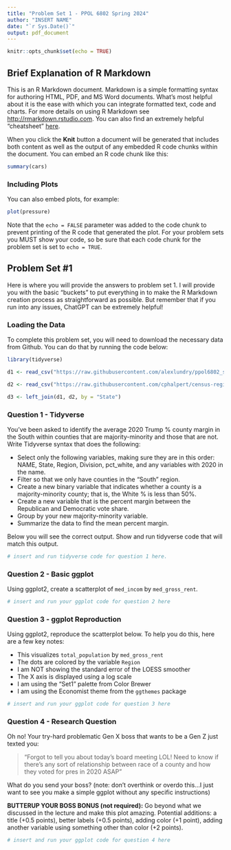 ```yaml
---
title: "Problem Set 1 - PPOL 6802 Spring 2024"
author: "INSERT NAME"
date: "`r Sys.Date()`"
output: pdf_document
---
```


```r
knitr::opts_chunk$set(echo = TRUE)
```

## Brief Explanation of R Markdown

This is an R Markdown document. Markdown is a simple formatting syntax for authoring HTML, PDF, and MS Word documents. What's most helpful about it is the ease with which you can integrate formatted text, code and charts. For more details on using R Markdown see <http://rmarkdown.rstudio.com>. You can also find an extremely helpful "cheatsheet" [here](https://www.rstudio.com/wp-content/uploads/2015/02/rmarkdown-cheatsheet.pdf).

When you click the **Knit** button a document will be generated that includes both content as well as the output of any embedded R code chunks within the document. You can embed an R code chunk like this:

```r
summary(cars)
```

### Including Plots

You can also embed plots, for example:

```r
plot(pressure)
```

Note that the `echo = FALSE` parameter was added to the code chunk to prevent printing of the R code that generated the plot. For your problem sets you MUST show your code, so be sure that each code chunk for the problem set is set to `echo = TRUE`.

## Problem Set #1

Here is where you will provide the answers to problem set 1. I will provide you with the basic "buckets" to put everything in to make the R Markdown creation process as straightforward as possible. But remember that if you run into any issues, ChatGPT can be extremely helpful!

### Loading the Data

To complete this problem set, you will need to download the necessary data from Github. You can do that by running the code below:

```r
library(tidyverse)

d1 <- read_csv("https://raw.githubusercontent.com/alexlundry/ppol6802_spring24/main/problem_sets/datasets/pset1_county_data.csv")

d2 <- read_csv("https://raw.githubusercontent.com/cphalpert/census-regions/master/us%20census%20bureau%20regions%20and%20divisions.csv")

d3 <- left_join(d1, d2, by = "State")
```

### Question 1 - Tidyverse

You've been asked to identify the average 2020 Trump % county margin in the South within counties that are majority-minority and those that are not. Write Tidyverse syntax that does the following:

-   Select only the following variables, making sure they are in this order: NAME, State, Region, Division, pct_white, and any variables with 2020 in the name.
-   Filter so that we only have counties in the "South" region.
-   Create a new binary variable that indicates whether a county is a majority-minority county; that is, the White % is less than 50%.
-   Create a new variable that is the percent margin between the Republican and Democratic vote share.
-   Group by your new majority-minority variable.
-   Summarize the data to find the mean percent margin.

Below you will see the correct output. Show and run tidyverse code that will match this output.

```r
# insert and run tidyverse code for question 1 here.

```

### Question 2 - Basic ggplot

Using ggplot2, create a scatterplot of `med_incom` by `med_gross_rent`.

```r
# insert and run your ggplot code for question 2 here
```

### Question 3 - ggplot Reproduction

Using ggplot2, reproduce the scatterplot below. To help you do this, here are a few key notes:

-   This visualizes `total_population` by `med_gross_rent`
-   The dots are colored by the variable `Region`
-   I am NOT showing the standard error of the LOESS smoother
-   The X axis is displayed using a log scale
-   I am using the "Set1" palette from Color Brewer
-   I am using the Economist theme from the `ggthemes` package

```r
# insert and run your ggplot code for question 3 here
```

### Question 4 - Research Question

Oh no! Your try-hard problematic Gen X boss that wants to be a Gen Z just texted you:

> "Forgot to tell you about today's board meeting LOL! Need to know if there's any sort of relationship between race of a county and how they voted for pres in 2020 ASAP"

What do you send your boss? (note: don't overthink or overdo this...I just want to see you make a simple ggplot without any specific instructions)

**BUTTERUP YOUR BOSS BONUS (not required):** Go beyond what we discussed in the lecture and make this plot amazing. Potential additions: a title (+0.5 points), better labels (+0.5 points), adding color (+1 point), adding another variable using something other than color (+2 points).

```r
# insert and run your ggplot code for question 4 here
```
